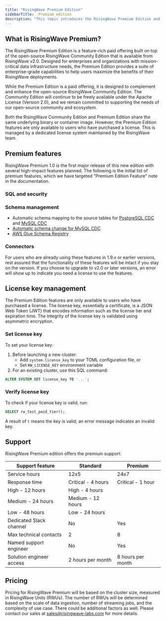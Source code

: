 ```yaml
---
title: "RisingWave Premium Edition"
sidebarTitle:  Premium edition
description: "This topic introduces the RisingWave Premium Edition and offers a complete list of all premium features."
---
```


## What is RisingWave Premium?

The RisingWave Premium Edition is a feature-rich paid offering built on top of the open-source RisingWave Community Edition that is available from RisingWave v2.0\. Designed for enterprises and organizations with mission-critical data infrastructure needs, the Premium Edition provides a suite of enterprise-grade capabilities to help users maximize the benefits of their RisingWave deployments.

While the Premium Edition is a paid offering, it is designed to complement and enhance the open-source RisingWave Community Edition. The Community Edition will continue to be freely available under the Apache License (Version 2.0), and we remain committed to supporting the needs of our open-source community and ecosystem.

Both the RisingWave Community Edition and Premium Edition share the same underlying binary or container image. However, the Premium Edition features are only available to users who have purchased a license. This is managed by a dedicated license system maintained by the RisingWave team.

## Premium features

RisingWave Premium 1.0 is the first major release of this new edition with several high-impact features planned. The following is the initial list of premium features, which we have targeted "Premium Edition Feature" note in the documentation.

### SQL and security

<CardGroup> <Card title="Time travel queries" icon="clock-rotate-left" href="/docs/current/time-travel-queries/" horizontal /> <Card title="Secret management" icon="key" href="/docs/current/manage-secrets/" horizontal /> </CardGroup>

### Schema management

* Automatic schema mapping to the source tables for [PostgreSQL CDC](/docs/current/ingest-from-postgres-cdc/#automatically-map-upstream-table-schema) and [MySQL CDC](/docs/current/ingest-from-mysql-cdc/#automatically-map-upstream-table-schema)
* [Automatic schema change for MySQL CDC](/docs/current/ingest-from-mysql-cdc/#automatically-change-schema)
* [AWS Glue Schema Registry](/docs/current/ingest-from-kafka/#read-schemas-from-aws-glue-schema-registry)

### Connectors

<CardGroup> <Card title="Sink to Snowflake" icon="snowflake" href="/docs/current/sink-to-snowflake/" horizontal /> <Card title="Sink to DynamoDB" icon="database" href="/docs/current/sink-to-dynamodb/" horizontal /> <Card title="Sink to OpenSearch" icon="magnifying-glass" href="/docs/current/sink-to-opensearch/" horizontal /> <Card title="Sink to BigQuery" icon="table" href="/docs/current/sink-to-bigquery/" horizontal /> <Card title="Sink to SharedMergeTree table engine on ClickHouse Cloud" icon="server" horizontal /> <Card title="Sink to SQL Server" icon="database" href="/docs/current/sink-to-sqlserver/" horizontal /> <Card title="Direct SQL Server CDC source connector" icon="plug" href="/docs/current/ingest-from-sqlserver-cdc/" horizontal /> <Card title="Sink to Iceberg with glue catalog" icon="mountain" href="/docs/current/sink-to-iceberg/#glue-catelogs" horizontal /> </CardGroup>

For users who are already using these features in 1.9.x or earlier versions, rest assured that the functionality of these features will be intact if you stay on the version. If you choose to upgrade to v2.0 or later versions, an error will show up to indicate you need a license to use the features.

## License key management

The Premium Edition features are only available to users who have purchased a license. The license key, essentially a certificate, is a JSON Web Token (JWT) that encodes information such as the license tier and expiration time. The integrity of the license key is validated using asymmetric encryption.

### Set license key

To set your license key:

1. Before launching a new cluster:
   * Add `system.license_key` to your TOML configuration file, or
   * Set `RW_LICENSE_KEY` environment variable
2. For an existing cluster, use this SQL command:
```sql
ALTER SYSTEM SET license_key TO '...';
```

### Verify license key

To check if your license key is valid, run:

```sql
SELECT rw_test_paid_tier();
```

A result of `t` means the key is valid; an error message indicates an invalid key.

## Support

RisingWave Premium edition offers the premium support:

| Support feature          | Standard           | Premium           |
| ------------------------ | ------------------ | ----------------- |
| Service hours            | 12x5               | 24x7              |
| Response time            | Critical - 4 hours | Critical - 1 hour |
| High - 12 hours          | High - 4 hours     |                   |
| Medium - 24 hours        | Medium - 12 hours  |                   |
| Low - 48 hours           | Low - 24 hours     |                   |
| Dedicated Slack channel  | No                 | Yes               |
| Max technical contacts   | 2                  | 8                 |
| Named support engineer   | No                 | Yes               |
| Solution engineer access | 2 hours per month  | 8 hours per month |

## Pricing

Pricing for RisingWave Premium will be based on the cluster size, measured in RisingWave Units (RWUs). The number of RWUs will be determined based on the scale of data ingestion, number of streaming jobs, and the complexity of use case. There could be additional factors as well. Please contact our sales at [sales@risingwave-labs.com](mailto:sales@risingwave-labs.com) for more details.

